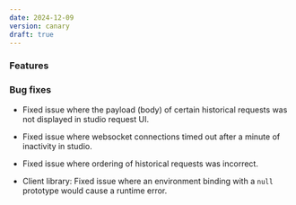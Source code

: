 ```yaml
---
date: 2024-12-09
version: canary
draft: true
---
```


### Features

### Bug fixes

- Fixed issue where the payload (body) of certain historical requests was not displayed in studio request UI.
- Fixed issue where websocket connections timed out after a minute of inactivity in studio.
- Fixed issue where ordering of historical requests was incorrect.

- Client library: Fixed issue where an environment binding with a `null` prototype would cause a runtime error.
